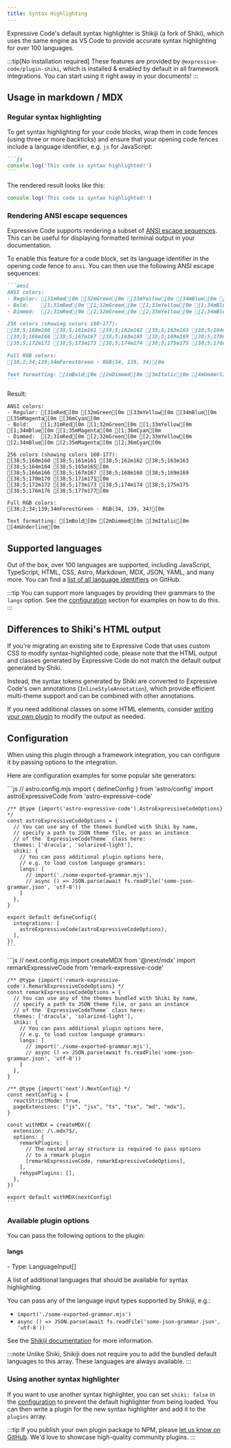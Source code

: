 ```yaml
---
title: Syntax Highlighting
---
```



Expressive Code's default syntax highlighter is Shikiji (a fork of Shiki), which uses the same engine as VS Code to provide accurate syntax highlighting for over 100 languages.

:::tip[No installation required]
These features are provided by `@expressive-code/plugin-shiki`, which is installed & enabled by default in all framework integrations. You can start using it right away in your documents!
:::

## Usage in markdown / MDX

### Regular syntax highlighting

To get syntax highlighting for your code blocks, wrap them in code fences (using three or more backticks) and ensure that your opening code fences include a language identifier, e.g. `js` for JavaScript:

````md title="example.md" ins=/^([^a-z]{3}.*)/
```js
console.log('This code is syntax highlighted!')
```
````

The rendered result looks like this:
```js
console.log('This code is syntax highlighted!')
```

### Rendering ANSI escape sequences

Expressive Code supports rendering a subset of [ANSI escape sequences](https://en.wikipedia.org/wiki/ANSI_escape_code). This can be useful for displaying formatted terminal output in your documentation.

To enable this feature for a code block, set its language identifier in the opening code fence to `ansi`. You can then use the following ANSI escape sequences:

````md title="ansi-example.md" ins="ansi"
```ansi
ANSI colors:
- Regular: [31mRed[0m [32mGreen[0m [33mYellow[0m [34mBlue[0m [35mMagenta[0m [36mCyan[0m
- Bold:    [1;31mRed[0m [1;32mGreen[0m [1;33mYellow[0m [1;34mBlue[0m [1;35mMagenta[0m [1;36mCyan[0m
- Dimmed:  [2;31mRed[0m [2;32mGreen[0m [2;33mYellow[0m [2;34mBlue[0m [2;35mMagenta[0m [2;36mCyan[0m

256 colors (showing colors 160-177):
[38;5;160m160 [38;5;161m161 [38;5;162m162 [38;5;163m163 [38;5;164m164 [38;5;165m165[0m
[38;5;166m166 [38;5;167m167 [38;5;168m168 [38;5;169m169 [38;5;170m170 [38;5;171m171[0m
[38;5;172m172 [38;5;173m173 [38;5;174m174 [38;5;175m175 [38;5;176m176 [38;5;177m177[0m

Full RGB colors:
[38;2;34;139;34mForestGreen - RGB(34, 139, 34)[0m

Text formatting: [1mBold[0m [2mDimmed[0m [3mItalic[0m [4mUnderline[0m
```
````

Result:

```ansi
ANSI colors:
- Regular: [31mRed[0m [32mGreen[0m [33mYellow[0m [34mBlue[0m [35mMagenta[0m [36mCyan[0m
- Bold:    [1;31mRed[0m [1;32mGreen[0m [1;33mYellow[0m [1;34mBlue[0m [1;35mMagenta[0m [1;36mCyan[0m
- Dimmed:  [2;31mRed[0m [2;32mGreen[0m [2;33mYellow[0m [2;34mBlue[0m [2;35mMagenta[0m [2;36mCyan[0m

256 colors (showing colors 160-177):
[38;5;160m160 [38;5;161m161 [38;5;162m162 [38;5;163m163 [38;5;164m164 [38;5;165m165[0m
[38;5;166m166 [38;5;167m167 [38;5;168m168 [38;5;169m169 [38;5;170m170 [38;5;171m171[0m
[38;5;172m172 [38;5;173m173 [38;5;174m174 [38;5;175m175 [38;5;176m176 [38;5;177m177[0m

Full RGB colors:
[38;2;34;139;34mForestGreen - RGB(34, 139, 34)[0m

Text formatting: [1mBold[0m [2mDimmed[0m [3mItalic[0m [4mUnderline[0m
```

## Supported languages

Out of the box, over 100 languages are supported, including JavaScript, TypeScript, HTML, CSS, Astro, Markdown, MDX, JSON, YAML, and many more. You can find a [list of all language identifiers](https://github.com/antfu/textmate-grammars-themes/blob/main/packages/tm-grammars/README.md) on GitHub.

:::tip
You can support more languages by providing their grammars to the `langs` option. See the [configuration](#configuration) section for examples on how to do this.
:::

## Differences to Shiki's HTML output

If you're migrating an existing site to Expressive Code that uses custom CSS to modify syntax-highlighted code, please note that the HTML output and classes generated by Expressive Code do not match the default output generated by Shiki.

Instead, the syntax tokens generated by Shiki are converted to Expressive Code's own annotations (`InlineStyleAnnotation`), which provide efficient multi-theme support and can be combined with other annotations.

If you need additional classes on some HTML elements, consider [writing your own plugin](/guides/developing-plugins/) to modify the output as needed.

## Configuration

When using this plugin through a framework integration, you can configure it by passing options to the integration.

Here are configuration examples for some popular site generators:

<Tabs>
  <TabItem label="Astro">
    ```js
    // astro.config.mjs
    import { defineConfig } from 'astro/config'
    import astroExpressiveCode from 'astro-expressive-code'

    /** @type {import('astro-expressive-code').AstroExpressiveCodeOptions} */
    const astroExpressiveCodeOptions = {
      // You can use any of the themes bundled with Shiki by name,
      // specify a path to JSON theme file, or pass an instance
      // of the `ExpressiveCodeTheme` class here:
      themes: ['dracula', 'solarized-light'],
      shiki: {
        // You can pass additional plugin options here,
        // e.g. to load custom language grammars:
        langs: [
          // import('./some-exported-grammar.mjs'),
          // async () => JSON.parse(await fs.readFile('some-json-grammar.json', 'utf-8'))
        ]
      },
    }

    export default defineConfig({
      integrations: [
        astroExpressiveCode(astroExpressiveCodeOptions),
      ],
    })
    ```
  </TabItem>
  <TabItem label="Next.js">
    ```js
    // next.config.mjs
    import createMDX from '@next/mdx'
    import remarkExpressiveCode from 'remark-expressive-code'

    /** @type {import('remark-expressive-code').RemarkExpressiveCodeOptions} */
    const remarkExpressiveCodeOptions = {
      // You can use any of the themes bundled with Shiki by name,
      // specify a path to JSON theme file, or pass an instance
      // of the `ExpressiveCodeTheme` class here:
      themes: ['dracula', 'solarized-light'],
      shiki: {
        // You can pass additional plugin options here,
        // e.g. to load custom language grammars:
        langs: [
          // import('./some-exported-grammar.mjs'),
          // async () => JSON.parse(await fs.readFile('some-json-grammar.json', 'utf-8'))
        ]
      },
    }

    /** @type {import('next').NextConfig} */
    const nextConfig = {
      reactStrictMode: true,
      pageExtensions: ["js", "jsx", "ts", "tsx", "md", "mdx"],
    }

    const withMDX = createMDX({
      extension: /\.mdx?$/,
      options: {
        remarkPlugins: [
          // The nested array structure is required to pass options
          // to a remark plugin
          [remarkExpressiveCode, remarkExpressiveCodeOptions],
        ],
        rehypePlugins: [],
      },
    })

    export default withMDX(nextConfig)
    ```
  </TabItem>
</Tabs>

### Available plugin options

You can pass the following options to the plugin:

#### langs

<PropertySignature>
- Type: LanguageInput[]
</PropertySignature>

A list of additional languages that should be available for syntax highlighting.

You can pass any of the language input types supported by Shikiji, e.g.:
- `import('./some-exported-grammar.mjs')`
- `async () => JSON.parse(await fs.readFile('some-json-grammar.json', 'utf-8'))`

See the [Shikiji documentation](https://github.com/antfu/shikiji) for more information.

:::note
Unlike Shiki, Shikiji does not require you to add the bundled default languages to this array. These languages are always available.
:::

### Using another syntax highlighter

If you want to use another syntax highlighter, you can set `shiki: false` in the [configuration](#configuration) to prevent the default highlighter from being loaded. You can then write a plugin for the new syntax highlighter and add it to the `plugins` array.

:::tip
If you publish your own plugin package to NPM, please [let us know on GitHub](https://github.com/expressive-code/expressive-code/issues). We'd love to showcase high-quality community plugins.
:::
